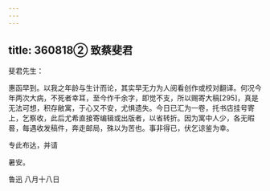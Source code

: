 ```yaml
---
---
---
```

title: 360818② 致蔡斐君
---




斐君先生：

惠函早到。以我之年龄与生计而论，其实早无力为人阅看创作或校对翻译。何况今年两次大病，不死者幸耳，至今作千余字，即觉不支，所以赐寄大稿[295]，真是无法可想，积存敝寓，于心又不安，尤惧遗失。今日已汇为一卷，托书店挂号寄上，乞察收，此后尤希直接寄编辑或出版者，以省转折。因为寓中人少，各无暇晷，每遇收发稿件，奔走邮局，殊以为苦也。事非得已，伏乞谅鉴为幸。

专此布达，并请

暑安。

鲁迅 八月十八日